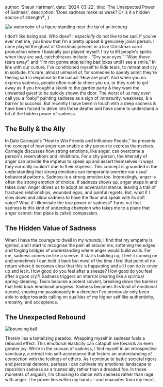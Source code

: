 
  author: 'Shaun Hartman',
  date: '2024-03-22',
  title: 'The Unexpected Power of Sadness',
  description:
    'Does sadness make us weak? Or is it a hidden source of strength?',
}


<Image src={powerOfSadnessImage} alt="a watercolor of a figure standing near the tip of an iceberg" />


I don’t like being sad. Who does? I *especially* do not like to be sad. If you’ve ever met me, you know that I’m a pretty upbeat & genuinely jovial person. I once played the ghost of Christmas present in a live Christmas carol production where I basically just played myself. I try to lift people's spirits when they are sad, catchphrases include - “Dry your eyes,” “Wipe those tears away”, and “I’m not gonna stop telling bad jokes until I see a smile.” In line with our culture, I’ve conditioned myself to hide tears, to retreat and cry in solitude. It's rare, almost unheard of, for someone to openly admit they're feeling sad in response to the casual 'How are you?' And when you do express sadness, people often rush to cheer you up, or they rush to get away as if you brought a skunk to the garden party & they want the unwanted guest to be quickly shown the door. The worst of us may even call you a “baby” painting sadness as a sign of immaturity, weakness, & a barrier to success. But recently I have been in touch with a deep sadness & have been forced to delve into those depths and have come to understand a bit of the hidden power of sadness.

## The Bully & the Ally

In Dale Carnegie's "How to Win Friends and Influence People," he presents the concept of how anger can enable a shy person to express themselves. Carnegie discusses how strong emotions, like anger, can overcome a person's reservations and inhibitions. For a shy person, the intensity of anger can provide the impetus to speak up and assert themselves in ways they normally couldn't due to their shyness.
This concept is grounded in the understanding that strong emotions can temporarily override our usual behavioral patterns. Sadness is a strong emotion too. Interestingly, anger is often the strong emotion of choice. If sadness shows up, anger steps in and takes over.
Anger drives us to adopt an adversarial stance, leaving a trail of fractured relationships, wounded egos, and painful regrets. But, what if I slow down and allow sadness to have the floor and speak with its soft voice? What if I illuminate the true power of sadness? Turns out that sadness is this kind of underdog champion who takes me to a place that anger cannot: that place is called compassion.

## The Hidden Value of Sadness

When I have the courage to dwell in my wounds, I find that my empathy is ignited, and I start to recognise the pain all around me, softening the edges and forging bridges of understanding where anger would build walls.
For me, sadness comes on like a sneeze. It starts building up, I feel it coming on and sometimes I can hold it back but most of the time I feel that point of no return where it becomes clear that this is happening and all I can do is cover up and let it. How good do you feel after a sneeze? How good do you feel after a good cry?! Sadness triggers an internal clearing like a spiritual spring-cleaning. Tears become a potent solvent, breaking down the barriers that held back emotional progress.
Sadness becomes this kind of emotional steroid, shoving me passionately in a direction I've previously only been able to edge towards calling on qualities of my higher self like authenticity, empathy, and acceptance.

## The Unexpected Rebound

<Image src={powerOfSadnessRebound} alt="bouncing ball" />

Therein lies a tantalizing paradox. Wrapping myself in sadness fuels a rebound effect. This emotional elasticity can catapult me towards an even greater joy. While in the cocoon of sadness, I find myself in an introspective sanctuary, a retreat into self-acceptance that fosters an understanding of connection with the feelings of others.
As I continue to battle societal rigors and personal demons, perhaps I can cultivate my emotional landscape to reposition sadness as a trusted ally rather than a dreaded foe. In those moments of anguish, I’m choosing to dance with sadness rather than rage with anger. The power lies within my hands – and emanates from my heart.
